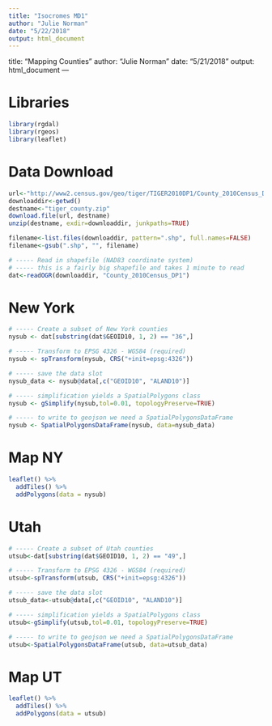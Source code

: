 ```yaml
---
title: "Isocromes MD1"
author: "Julie Norman"
date: "5/22/2018"
output: html_document
---
```


title: "Mapping Counties"
author: "Julie Norman"
date: "5/21/2018"
output: html_document
---

# Libraries
```r
library(rgdal)
library(rgeos)
library(leaflet)
```

# Data Download

```r
url<-"http://www2.census.gov/geo/tiger/TIGER2010DP1/County_2010Census_DP1.zip"
downloaddir<-getwd()
destname<-"tiger_county.zip"
download.file(url, destname)
unzip(destname, exdir=downloaddir, junkpaths=TRUE)

filename<-list.files(downloaddir, pattern=".shp", full.names=FALSE)
filename<-gsub(".shp", "", filename)

# ----- Read in shapefile (NAD83 coordinate system)
# ----- this is a fairly big shapefile and takes 1 minute to read
dat<-readOGR(downloaddir, "County_2010Census_DP1") 
```


# New York
```r
# ----- Create a subset of New York counties
nysub <- dat[substring(dat$GEOID10, 1, 2) == "36",]

# ----- Transform to EPSG 4326 - WGS84 (required)
nysub <- spTransform(nysub, CRS("+init=epsg:4326"))

# ----- save the data slot
nysub_data <- nysub@data[,c("GEOID10", "ALAND10")]

# ----- simplification yields a SpatialPolygons class
nysub <- gSimplify(nysub,tol=0.01, topologyPreserve=TRUE)

# ----- to write to geojson we need a SpatialPolygonsDataFrame
nysub <- SpatialPolygonsDataFrame(nysub, data=nysub_data)

```

# Map NY
```r
leaflet() %>%
  addTiles() %>%
  addPolygons(data = nysub)
```

# Utah

```r
# ----- Create a subset of Utah counties
utsub<-dat[substring(dat$GEOID10, 1, 2) == "49",]

# ----- Transform to EPSG 4326 - WGS84 (required)
utsub<-spTransform(utsub, CRS("+init=epsg:4326"))

# ----- save the data slot
utsub_data<-utsub@data[,c("GEOID10", "ALAND10")]

# ----- simplification yields a SpatialPolygons class
utsub<-gSimplify(utsub,tol=0.01, topologyPreserve=TRUE)

# ----- to write to geojson we need a SpatialPolygonsDataFrame
utsub<-SpatialPolygonsDataFrame(utsub, data=utsub_data)
```


# Map UT
```r
leaflet() %>%
  addTiles() %>%
  addPolygons(data = utsub)
```


